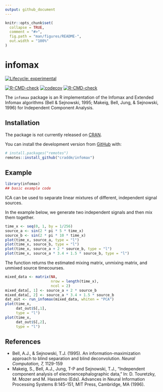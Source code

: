 ```yaml
---
output: github_document
---
```


<!-- README.md is generated from README.Rmd. Please edit that file -->

```r
knitr::opts_chunk$set(
  collapse = TRUE,
  comment = "#>",
  fig.path = "man/figures/README-",
  out.width = "100%"
)
```

# infomax

<!-- badges: start -->
[![Lifecycle: experimental](https://img.shields.io/badge/lifecycle-experimental-orange.svg)](https://www.tidyverse.org/lifecycle/#experimental)

[![R-CMD-check](https://github.com/craddm/infomax/workflows/R-CMD-check/badge.svg)](https://github.com/craddm/infomax/actions)
[![codecov](https://codecov.io/gh/craddm/infomax/branch/master/graph/badge.svg?token=8VYL66NE7Z)](https://codecov.io/gh/craddm/infomax)
[![R-CMD-check](https://github.com/eegverse/infomax/actions/workflows/R-CMD-check.yaml/badge.svg)](https://github.com/eegverse/infomax/actions/workflows/R-CMD-check.yaml)
<!-- badges: end -->

The `infomax` package is an R implementation of the Infomax and Extended Infomax algorithms (Bell & Sejnowski, 1995; Makeig, Bell, Jung, & Sejnowski, 1996) for Independent Component Analysis. 

## Installation

The package is not currently released on [CRAN](https://CRAN.R-project.org).

You can install the development version from [GitHub](https://github.com/) with:

``` r
# install.packages("remotes")
remotes::install_github("craddm/infomax")
```

## Example

```r
library(infomax)
## basic example code
```

ICA can be used to separate linear mixtures of different, independent signal sources.

In the example below, we generate two independent signals and then mix them together.

```r
time_x <- seq(0, 1, by = 1/256)
source_a <- sin(2 * pi * 5 * time_x)
source_b <- sin(2 * pi * 10 * time_x)
plot(time_x, source_a, type = "l")
plot(time_x, source_b, type = "l")
plot(time_x, source_a + 2 * source_b, type = "l")
plot(time_x, source_a * 3.4 + 1.5 * source_b, type = "l")
```

The function returns the estimated mixing matrix, unmixing matrix, and unmixed source timecourses.

```r
mixed_data <- matrix(NA,
                     nrow = length(time_x),
                     ncol = 2)
mixed_data[, 1] <- source_a + 2 * source_b
mixed_data[, 2] <- source_a * 3.4 + 1.5 * source_b
dat_out <- run_infomax(mixed_data, whiten = "PCA")
plot(time_x,
     dat_out$S[,1],
     type = "l")
plot(time_x,
     dat_out$S[,2],
     type = "l")
```

## References

* Bell, A.J., & Sejnowski, T.J. (1995). An information-maximization approach to blind separation and blind deconvolution. *Neural Computation, 7,* 1129-159
* Makeig, S., Bell, A.J., Jung, T-P and Sejnowski, T.J., "Independent component analysis of  electroencephalographic data,"  In: D. Touretzky, M. Mozer and M. Hasselmo (Eds). Advances in Neural  Information Processing Systems 8:145-151, MIT Press, Cambridge, MA (1996).
